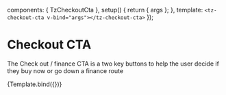 

<Meta title="Components/Action/Checkout CTA" component={TzCheckoutCta} decorators={[withDesign]} />

  components: { TzCheckoutCta },
  setup() {
    return { args };
  },
  template: `<tz-checkout-cta v-bind="args"></tz-checkout-cta>`
});

# Checkout CTA

The Check out / finance CTA is a two key buttons to help the user decide if they buy now or go down a finance route

<Canvas withSource="open">
  <Story
    name="Default"
    args={{
      paymentProviders: exampleData
    }}
    parameters={{
      design: {
        type: 'figma',
        url: ''
      },
      chromatic: { viewports: [iPhoneX, iPadLandscape, DesktopSmall, DesktopLarge] }
    }}
  >
    {Template.bind({})}
  </Story>
</Canvas>

<ArgsTable story="Default" />
